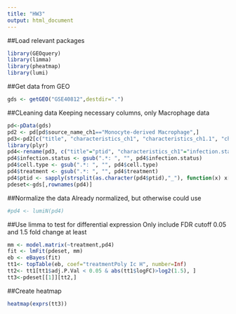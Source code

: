```yaml
---
title: "HW3"
output: html_document
---
```

##Load relevant packages
```r
library(GEOquery)
library(limma)
library(pheatmap)
library(lumi)
```

##Get data from GEO
```r
gds <- getGEO("GSE40812",destdir=".")
```

##CLeaning data
Keeping necessary columns, only Macrophage data
```r
pd<-pData(gds)
pd2 <- pd[pd$source_name_ch1=="Monocyte-derived Macrophage",]
pd3<-pd2[c("title", "characteristics_ch1", "characteristics_ch1.1", "characteristics_ch1.2")]
library(plyr)
pd4<-rename(pd3, c("title"="ptid", "characteristics_ch1"="infection.status", "characteristics_ch1.1"="cell.type", "characteristics_ch1.2"="treatment"))
pd4$infection.status <- gsub(".*: ", "", pd4$infection.status)
pd4$cell.type <- gsub(".*: ", "", pd4$cell.type)
pd4$treatment <- gsub(".*: ", "", pd4$treatment)
pd4$ptid <- sapply(strsplit(as.character(pd4$ptid),"_"), function(x) x[[2]])
pdeset<-gds[,rownames(pd4)]
```

##Normalize the data
Already normalized, but otherwise could use
```r
#pd4 <- lumiN(pd4)
```

##Use limma to test for differential expression
Only include FDR cutoff 0.05 and 1.5 fold change at least
```r
mm <- model.matrix(~treatment,pd4)
fit <- lmFit(pdeset, mm)
eb <- eBayes(fit)
tt1<- topTable(eb, coef="treatmentPoly Ic H", number=Inf)
tt2<- tt1[tt1$adj.P.Val < 0.05 & abs(tt1$logFC)>log2(1.5), ]
tt3<-pdeset[[1]][tt2,]
```

##Create heatmap
```r
heatmap(exprs(tt3))
```